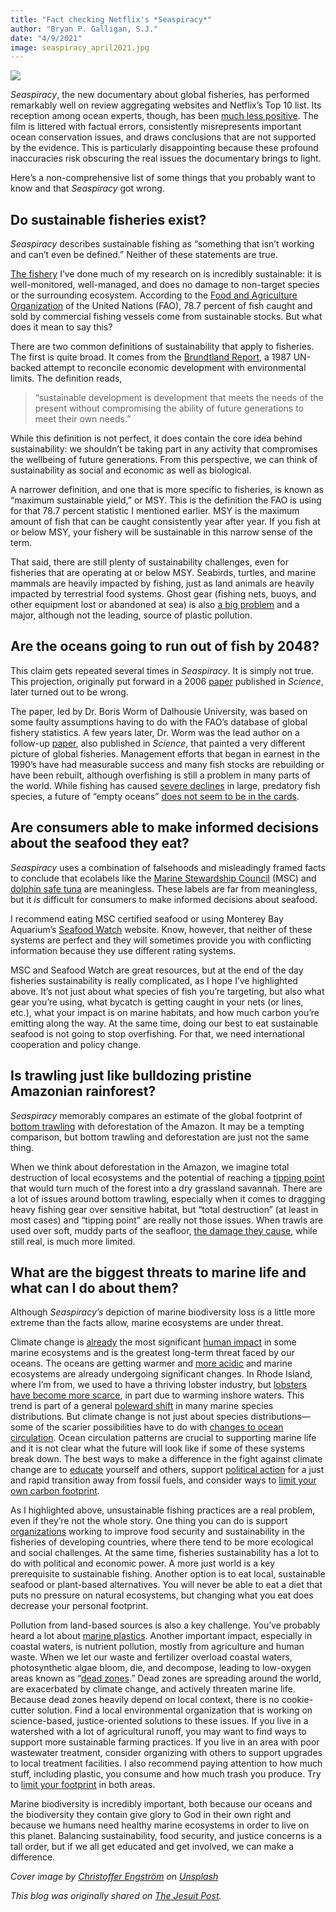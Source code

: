```yaml
---
title: "Fact checking Netflix's *Seaspiracy*"
author: "Bryan P. Galligan, S.J."
date: "4/9/2021"
image: seaspiracy_april2021.jpg
---
```


:::{.column-page}
![](seaspiracy_april2021.jpg)
:::



*Seaspiracy*, the new documentary about global fisheries, has performed remarkably well on review aggregating websites and Netflix’s Top 10 list. Its reception among ocean experts, though, has been [much less positive](https://sustainablefisheries-uw.org/science-of-seaspiracy/). The film is littered with factual errors, consistently misrepresents important ocean conservation issues, and draws conclusions that are not supported by the evidence. This is particularly disappointing because these profound inaccuracies risk obscuring the real issues the documentary brings to light.

Here’s a non-comprehensive list of some things that you probably want to know and that *Seaspiracy* got wrong.

## Do sustainable fisheries exist?

*Seaspiracy* describes sustainable fishing as “something that isn’t working and can’t even be defined.” Neither of these statements are true.

[The fishery](https://www.nytimes.com/2020/03/27/dining/clams-quahogs-coronavirus.html) I’ve done much of my research on is incredibly sustainable: it is well-monitored, well-managed, and does no damage to non-target species or the surrounding ecosystem. According to the [Food and Agriculture Organization](http://www.fao.org/documents/card/en/c/ca9229en/) of the United Nations (FAO), 78.7 percent of fish caught and sold by commercial fishing vessels come from sustainable stocks. But what does it mean to say this?

There are two common definitions of sustainability that apply to fisheries. The first is quite broad. It comes from the [Brundtland Report](https://sustainabledevelopment.un.org/content/documents/5987our-common-future.pdf), a 1987 UN-backed attempt to reconcile economic development with environmental limits. The definition reads,

>“sustainable development is development that meets the needs of the present without compromising the ability of future generations to meet their own needs.”

While this definition is not perfect, it does contain the core idea behind sustainability: we shouldn’t be taking part in any activity that compromises the wellbeing of future generations. From this perspective, we can think of sustainability as social and economic as well as biological.

A narrower definition, and one that is more specific to fisheries, is known as “maximum sustainable yield,” or MSY. This is the definition the FAO is using for that 78.7 percent statistic I mentioned earlier. MSY is the maximum amount of fish that can be caught consistently year after year. If you fish at or below MSY, your fishery will be sustainable in this narrow sense of the term.

That said, there are still plenty of sustainability challenges, even for fisheries that are operating at or below MSY. Seabirds, turtles, and marine mammals are heavily impacted by fishing, just as land animals are heavily impacted by terrestrial food systems. Ghost gear (fishing nets, buoys, and other equipment lost or abandoned at sea) is also [a big problem](https://ourworldindata.org/plastic-pollution#how-much-of-ocean-plastics-come-from-land-and-marine-sources) and a major, although not the leading, source of plastic pollution.

## Are the oceans going to run out of fish by 2048?

This claim gets repeated several times in *Seaspiracy*. It is simply not true. This projection, originally put forward in a 2006 [paper](https://science.sciencemag.org/content/314/5800/787) published in *Science*, later turned out to be wrong.

The paper, led by Dr. Boris Worm of Dalhousie University, was based on some faulty assumptions having to do with the FAO’s database of global fishery statistics. A few years later, Dr. Worm was the lead author on a follow-up [paper](https://science.sciencemag.org/content/325/5940/578), also published in *Science*, that painted a very different picture of global fisheries. Management efforts that began in earnest in the 1990’s have had measurable success and many fish stocks are rebuilding or have been rebuilt, although overfishing is still a problem in many parts of the world. While fishing has caused [severe declines](https://www.nature.com/articles/s41586-020-03173-9) in large, predatory fish species, a future of “empty oceans” [does not seem to be in the cards](https://www.int-res.com/abstracts/meps/v512/p155-166/).

## Are consumers able to make informed decisions about the seafood they eat?

*Seaspiracy* uses a combination of falsehoods and misleadingly framed facts to conclude that ecolabels like the [Marine Stewardship Council](https://www.msc.org/) (MSC) and [dolphin safe tuna](https://www.fisheries.noaa.gov/national/marine-mammal-protection/dolphin-safe) are meaningless. These labels are far from meaningless, but it *is* difficult for consumers to make informed decisions about seafood.

I recommend eating MSC certified seafood or using Monterey Bay Aquarium’s [Seafood Watch](https://www.seafoodwatch.org/) website. Know, however, that neither of these systems are perfect and they will sometimes provide you with conflicting information because they use different rating systems.

MSC and Seafood Watch are great resources, but at the end of the day fisheries sustainability is really complicated, as I hope I’ve highlighted above. It’s not just about what species of fish you’re targeting, but also what gear you’re using, what bycatch is getting caught in your nets (or lines, etc.), what your impact is on marine habitats, and how much carbon you’re emitting along the way. At the same time, doing our best to eat sustainable seafood is not going to stop overfishing. For that, we need international cooperation and policy change.

## Is trawling just like bulldozing pristine Amazonian rainforest?

*Seaspiracy* memorably compares an estimate of the global footprint of [bottom trawling](https://www.youtube.com/watch?v=ZRAsTDN5fYY) with deforestation of the Amazon. It may be a tempting comparison, but bottom trawling and deforestation are just not the same thing.

When we think about deforestation in the Amazon, we imagine total destruction of local ecosystems and the potential of reaching a [tipping point](https://www.nature.com/articles/d41586-020-00508-4) that would turn much of the forest into a dry grassland savannah. There are a lot of issues around bottom trawling, especially when it comes to dragging heavy fishing gear over sensitive habitat, but “total destruction” (at least in most cases) and “tipping point” are really not those issues. When trawls are used over soft, muddy parts of the seafloor, [the damage they cause](https://www.pnas.org/content/114/31/8301.short), while still real, is much more limited.

## What are the biggest threats to marine life and what can I do about them?

Although *Seaspiracy’s* depiction of marine biodiversity loss is a little more extreme than the facts allow, marine ecosystems are under threat.

Climate change is [already](https://doi.org/10.1371/journal.pone.0082898) the most significant [human impact](http://ohi-science.nceas.ucsb.edu/visualizing_human_impacts/) in some marine ecosystems and is the greatest long-term threat faced by our oceans. The oceans are getting warmer and [more acidic](https://www.noaa.gov/education/resource-collections/ocean-coasts/ocean-acidification) and marine ecosystems are already undergoing significant changes. In Rhode Island, where I’m from, we used to have a thriving lobster industry, but [lobsters have become more scarce](https://doi.org/10.1093/icesjms/fsv093), in part due to warming inshore waters. This trend is part of a general [poleward shift](https://science.sciencemag.org/content/341/6151/1239) in many marine species distributions. But climate change is not just about species distributions—some of the scarier possibilities have to do with [changes to ocean circulation](https://www.nytimes.com/interactive/2021/03/02/climate/atlantic-ocean-climate-change.html). Ocean circulation patterns are crucial to supporting marine life and it is not clear what the future will look like if some of these systems break down. The best ways to make a difference in the fight against climate change are to [educate](https://www.allwecansave.earth/anthology) yourself and others, support [political action](https://350.org/) for a just and rapid transition away from fossil fuels, and consider ways to [limit your own carbon footprint](https://blogs.ei.columbia.edu/2018/12/27/35-ways-reduce-carbon-footprint/).

As I highlighted above, unsustainable fishing practices are a real problem, even if they’re not the whole story. One thing you can do is support [organizations](https://www.worldfishcenter.org/) working to improve food security and sustainability in the fisheries of developing countries, where there tend to be more ecological and social challenges. At the same time, fisheries sustainability has a lot to do with political and economic power. A more just world is a key prerequisite to sustainable fishing. Another option is to eat local, sustainable seafood or plant-based alternatives. You will never be able to eat a diet that puts no pressure on natural ecosystems, but changing what you eat does decrease your personal footprint.

Pollution from land-based sources is also a key challenge. You’ve probably heard a lot about [marine plastics](https://www.iucn.org/resources/issues-briefs/marine-plastics). Another important impact, especially in coastal waters, is nutrient pollution, mostly from agriculture and human waste. When we let our waste and fertilizer overload coastal waters, photosynthetic algae bloom, die, and decompose, leading to low-oxygen areas known as “[dead zones](https://science.sciencemag.org/content/321/5891/926).” Dead zones are spreading around the world, are exacerbated by climate change, and actively threaten marine life. Because dead zones heavily depend on local context, there is no cookie-cutter solution. Find a local environmental organization that is working on science-based, justice-oriented solutions to these issues. If you live in a watershed with a lot of agricultural runoff, you may want to find ways to support more sustainable farming practices. If you live in an area with poor wastewater treatment, consider organizing with others to support upgrades to local treatment facilities. I also recommend paying attention to how much stuff, including plastic, you consume and how much trash you produce. Try to [limit your footprint](https://www.nature.org/en-us/about-us/where-we-work/united-states/delaware/stories-in-delaware/delaware-eight-ways-to-reduce-waste/) in both areas.

Marine biodiversity is incredibly important, both because our oceans and the biodiversity they contain give glory to God in their own right and because we humans need healthy marine ecosystems in order to live on this planet. Balancing sustainability, food security, and justice concerns is a tall order, but if we all get educated and get involved, we can make a difference.

*Cover image by [Christoffer Engström](https://unsplash.com/@christoffere?utm_source=unsplash&utm_medium=referral&utm_content=creditCopyText) on [Unsplash](https://unsplash.com/s/photos/water?utm_source=unsplash&utm_medium=referral&utm_content=creditCopyText)*

*This blog was originally shared on [The Jesuit Post](https://thejesuitpost.org/2021/04/fact-checking-netflixs-seaspiracy/).*





